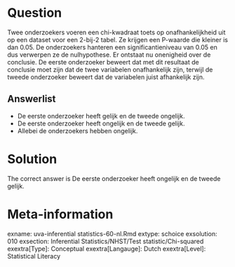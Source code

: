 Question
========

Twee onderzoekers voeren een chi-kwadraat toets op onafhankelijkheid uit op een dataset voor een 2-bij-2 tabel. Ze krijgen een P-waarde die kleiner is dan 0.05. De onderzoekers hanteren een significantieniveau van 0.05 en dus verwerpen ze de nulhypothese. Er ontstaat nu onenigheid over de conclusie. De eerste onderzoeker beweert dat met dit resultaat de conclusie moet zijn dat de twee variabelen onafhankelijk zijn, terwijl de tweede onderzoeker beweert dat de variabelen juist afhankelijk zijn. 

Answerlist
----------
* De eerste onderzoeker heeft gelijk en de tweede ongelijk.
* De eerste onderzoeker heeft ongelijk en de tweede gelijk.
* Allebei de onderzoekers hebben ongelijk.

Solution
========

The correct answer is  De eerste onderzoeker heeft ongelijk en de tweede gelijk. 

Meta-information
================
exname: uva-inferential statistics-60-nl.Rmd 
extype: schoice 
exsolution: 010 
exsection: Inferential Statistics/NHST/Test statistic/Chi-squared
exextra[Type]: Conceptual
exextra[Langauge]: Dutch 
exextra[Level]: Statistical Literacy 
